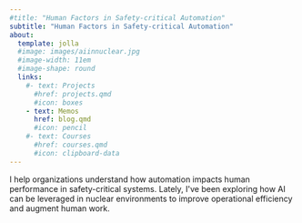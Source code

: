 ```yaml
---
#title: "Human Factors in Safety-critical Automation"
subtitle: "Human Factors in Safety-critical Automation"
about:
  template: jolla
  #image: images/aiinnuclear.jpg
  #image-width: 11em
  #image-shape: round
  links:
    #- text: Projects
      #href: projects.qmd
      #icon: boxes
    - text: Memos
      href: blog.qmd
      #icon: pencil
    #- text: Courses
      #href: courses.qmd
      #icon: clipboard-data
---
```


I help organizations understand how automation impacts human performance in safety-critical systems. Lately, I\'ve been exploring how AI can be leveraged in nuclear environments to improve operational efficiency and augment human work.
